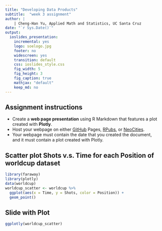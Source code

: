 ```yaml
---
title: "Developing Data Products"
subtitle:  "week 3 assignment"
author: |
    | Cheng-Han Yu, Applied Math and Statistics, UC Santa Cruz
date: "`r Sys.Date()`"
output: 
  ioslides_presentation:
    incremental: yes
    logo: soelogo.jpg
    footer: no
    widescreen: yes
    transition: default
    css: ioslides_style.css
    fig_width: 5
    fig_height: 3
    fig_caption: true
    mathjax: "default"
    keep_md: no
---
```


## Assignment instructions

- Create a **web page presentation** using R Markdown that features a plot created with **Plotly**.
- Host your webpage on either [GitHub](https://github.com) Pages, [RPubs](https://rpubs.com/), or [NeoCities](https://neocities.org/).
- Your webpage must contain the date that you created the document, and it must contain a plot created with Plotly.

## Scatter plot Shots v.s. Time for each Position of worldcup dataset
```r
library(faraway) 
library(plotly)
data(worldcup)
worldcup_scatter <- worldcup %>%
  ggplot(aes(x = Time, y = Shots, color = Position)) +
  geom_point()
```

<!-- ```r -->
<!-- library(faraway) -->
<!-- library(plotly) -->
<!-- data(worldcup) -->
<!-- worldcup_scatter <- worldcup %>% -->
<!--   ggplot(aes(x = Time, y = Shots, color = Position)) + -->
<!--   geom_point() -->
<!-- ``` -->



## Slide with Plot

```r
ggplotly(worldcup_scatter)
```

